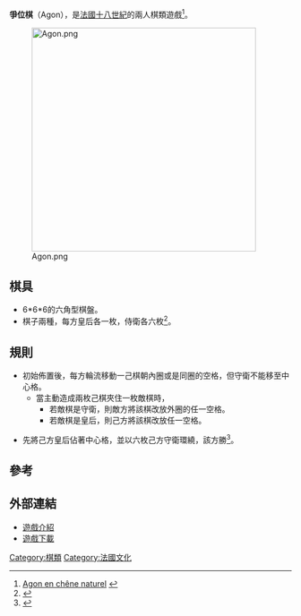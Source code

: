 '''爭位棋'''（Agon），是[[法國|法國]][[十八世紀|十八世紀]]的兩人棋類遊戲<ref>[http://www.geoludie.com/p4_agon-en-chene-naturel.html  Agon en chêne naturel] {{Wayback|url=http://www.geoludie.com/p4_agon-en-chene-naturel.html |date=20110909140915 }}</ref>。

[[Image:Agon.png|400px]]
==棋具==

*6*6*6的六角型棋盤。
*棋子兩種，每方皇后各一枚，侍衛各六枚<ref>{{Cite web |url=http://www.pergioco.net/Giochi/GiochiDiTavoliere/Agon/Agon.htm |title=Agon |accessdate=2011-08-04 |archive-date=2011-09-11 |archive-url=https://web.archive.org/web/20110911174411/http://www.pergioco.net/Giochi/GiochiDiTavoliere/Agon/Agon.htm |dead-url=no }}</ref>。

==規則==

*初始佈置後，每方輪流移動一己棋朝內圈或是同圈的空格，但守衛不能移至中心格。
**當主動造成兩枚己棋夾住一枚敵棋時，
***若敵棋是守衛，則敵方將該棋改放外圈的任一空格。
***若敵棋是皇后，則己方將該棋改放任一空格。

*先將己方皇后佔著中心格，並以六枚己方守衛環繞，該方勝<ref>{{Cite web |url=http://homepages.di.fc.ul.pt/~jpn/gv/queensguard.htm |title=Games of Kings and Soldiers - Queen's Guard |accessdate=2013-02-02 |archive-date=2010-10-20 |archive-url=https://web.archive.org/web/20101020063405/http://homepages.di.fc.ul.pt/~jpn/gv/queensguard.htm |dead-url=no }}</REF>。

==參考==
<div class="references-small">
<references/>
</div>

==外部連結==
* [http://www.boardgamegeek.com/boardgame/5168/queens-guards 遊戲介紹] {{Wayback|url=http://www.boardgamegeek.com/boardgame/5168/queens-guards |date=20110807094318 }}
* [http://www.zillions-of-games.com/cgi-bin/zilligames/submissions.cgi?do=download;id=721 遊戲下載]

[[Category:棋類|Category:棋類]]
[[Category:法國文化|Category:法國文化]]